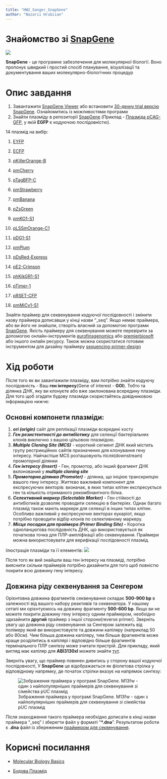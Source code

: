 ```yaml
---
title: "HW2_Sanger_SnapGene"
author: "Nazarii Hrubiian"
---
```


# Знайомство зі [SnapGene](https://www.snapgene.com/)

![](images/Screenshot%20from%202024-09-29%2022-15-49.png)

**SnapGene** - це програмне забезпечення для молекулярної біології. Воно пропонує швидкий і простий спосіб планування, візуалізації та документування ваших молекулярно-біологічних процедур

# Опис завдання

1.  Завантажити [SnapGene Viewer](https://www.snapgene.com/snapgene-viewer) або встановити [30-денну trial версію SnapGene](https://www.snapgene.com/free-trial). Ознайомитись із можливостями програми
2.  Знайти плазміду в репозиторії [SnapGene](https://www.snapgene.com/plasmids) (Приклад - [Плазміда pCAG-GFP](https://www.addgene.org/11150/sequences/), у якій **EGFP** є кодуючою послідовністю).

14 плазмід на вибір:

1.  [EYFP](https://www.snapgene.com/plasmids/fluorescent_protein_genes_and_plasmids/pEYFP)

2.  [ECFP](https://www.snapgene.com/plasmids/fluorescent_protein_genes_and_plasmids/pECFP)

3.  [pKillerOrange-B](https://www.snapgene.com/plasmids/fluorescent_protein_genes_and_plasmids/pKillerOrange-B)

4.  [pmCherry](https://www.snapgene.com/plasmids/fluorescent_protein_genes_and_plasmids/pmCherry)

5.  [pTagBFP-C](https://www.snapgene.com/plasmids/fluorescent_protein_genes_and_plasmids/pTagBFP-C)

6.  [pmStrawberry](https://www.snapgene.com/plasmids/fluorescent_protein_genes_and_plasmids/pmStrawberry)

7.  [pmBanana](https://www.snapgene.com/plasmids/fluorescent_protein_genes_and_plasmids/pmBanana)

8.  [pZsGreen](https://www.snapgene.com/plasmids/fluorescent_protein_genes_and_plasmids/pZsGreen)

9.  [pmKO1-S1](https://www.snapgene.com/plasmids/fluorescent_protein_genes_and_plasmids/pmKO1-S1)

10. [pLSSmOrange-C1](https://www.snapgene.com/plasmids/fluorescent_protein_genes_and_plasmids/pLSSmOrange-C1)

11. [pDG1-S1](https://www.snapgene.com/plasmids/fluorescent_protein_genes_and_plasmids/pDG1-S1)

12. [pmPlum](https://www.snapgene.com/plasmids/fluorescent_protein_genes_and_plasmids/pmPlum)

13. [pDsRed-Express](https://www.snapgene.com/plasmids/fluorescent_protein_genes_and_plasmids/pDsRed-Express)

14. [pE2-Crimson](https://www.snapgene.com/plasmids/fluorescent_protein_genes_and_plasmids/pE2-Crimson)

15. [phKikGR1-S1](https://www.snapgene.com/plasmids/fluorescent_protein_genes_and_plasmids/phKikGR1-S1)

16. [pTimer-1](https://www.snapgene.com/plasmids/fluorescent_protein_genes_and_plasmids/pTimer-1)

17. [pRSET-CFP](https://www.snapgene.com/plasmids/fluorescent_protein_genes_and_plasmids/pRSET-CFP)

18. [pmMiCy1-S1](https://www.snapgene.com/plasmids/fluorescent_protein_genes_and_plasmids/pmMiCy1-S1)

Знайти праймер для секвенування кодуючої послідовності і змінити назву праймера дописавши у кінці назви "\_seq". Якщо немає праймера, або ви його не знайшли, створіть власний за допомогою програми [SnapGene](https://support.snapgene.com/hc/en-us/articles/16307353269908-Create-a-Primer-SnapGene-7-0-and-later-). Якість праймеру для секвенування можете перевірити за допомогою онлайн-інструментів [eurofinsgenomics](https://eurofinsgenomics.eu/en/ecom/tools/oligo-analysis/) або [premierbiosoft](https://www.premierbiosoft.com/netprimer/) або іншого онлайн ресурсу. Також можна скористатися готовим інструментом для дизайну праймеру [sequencing-primer-design](https://eurofinsgenomics.eu/en/ecom/tools/sequencing-primer-design/)

# Хід роботи

Після того як ви завантажили плазміду, вам потрібно знайти кодуючу послідовність - Ваш **ген інтересу**(Gene of interest - **GOI**). Тобто та ділянка ДНК, яку ви клонуєте або вже заклонована всередину плазміди. Для того щоб згадати будову плазміди скористайтесь довідниковою інформацією нижче:

::: {.callout-note collapse="true"}
## Основні компонети **плазміди**:

1.  ***ori (origin)*** сайт для реплікації плазміди всередині хосту
2.  ***Ген резистентності до антибіотику*** для селекції бактеріальних клонів виключно з вашою цільовою плазмідою.
3.  ***Multiple Cloning Site (MCS)*** - короткий сегмент ДНК який містить групу рестрикційних сайтів призначених для клонування гену інтересу. Найчастіше MCS розташовують після(downstream) промоторної ділянки
4.  ***Ген інтересу (Insert)*** - Ген, промотор, або інший фрагмент ДНК вклонований у ***multiple cloning site***
5.  ***Промоторна ділянка (Promoter)*** - ділянка, що ініціює транскрипцію вашого гену інтересу. Життєво важливий компонент для експресуючих векторів: визначає, в яких типах клітин експресується ген та кількість отриманого рекомбінантного білка.
6.  ***Селективний маркер (Selectable Marker)*** - Ген стійкості до антибіотиків дозволяє проводити селекцію в бактеріях. Однак багато плазмід також мають маркери для селекції в інших типах клітин. Особливо важливий у експресуючих векторах еукаріот, якщо потрібно проводити відбір клонів по селективному маркеру.
7.  ***Місце посадки для праймера (Primer Binding Site) -*** Коротка одноланцюгова послідовність ДНК, що використовується як початкова точка для ПЛР-ампліфікації або секвенування. Праймери можна використовувати для верифікації послідовності плазмід.

Ілюстрація плазміди та її елементів: ![](https://blog.addgene.org/hs-fs/hubfs/01_21_to_03_21/WhatIsAPlasmid_update_JT_2021_01_28/Plasmid%20Map_00000.png?width=600&name=Plasmid%20Map_00000.png)
:::

Після того як вий знайшли ваш ген інтересу на плазміді, потрібно вияснити скільки праймерів потрібно дизайнити для того щоб повністю покрити всю довжину гену інтересу.

::: callout-important
## Довжина ріду секвенування за Сенгером

Орієнтовна довжина фрагментів секвенування складає **500-900 bp** в залежності від вашого набору реактивів та секвенатора. У нашому сетапі ми орієнтуємось на довжину фрагменту **500-600 bp**. Якщо ви не можете покрити довжину гену інтересу одним праймером, необхідно здизайнити **другий** праймер з іншої сторони(reverse primer). Зверніть увагу що довжина ріду секвенування за Сенгером залежить від полімеру який ви використовуєте та довжини капіляру (наприклад 50 або 80см). Чим більша довжина капіляру, тим більше фрагментів може краще розділитись в капілярі і відповідно більше фрагментів термінального ПЛР синтезу може зчитати пристрій. Для прикладу, який вигляд має капіляр для **ABI3130xl** можете знайти [тут](https://biolabshop24.com/products/copy-of-capillary-array-16-x-36cm-rewired-applied-biosystems-4315930).
:::

Зверніть увагу, що праймер повинен дивитись у сторону вашої кодуючої послідовності, У **SnapGene** це відображається як фіолетова стрілка у відповідному напрямку, де початок стрілки вказує на напрямок синтезу:

![Зображення праймера у програмі SnapGene. M13fw - один з найпопулярніших праймерів для секвенування зі сімейства pUC плазмід](images/1.png){fig-align="center"}

Після знаходження такого праймера необхідно дописати в кінці назви праймера "\_seq" і зберегти файл у форматі "**\*.dna**". Результатом роботи є **.dna** файл із збереженим [праймером для секвенування]{.underline}.

# Корисні посилання

-   [Molecular Biology Basics](https://www.addgene.org/mol-bio-reference/)

-   [Будова Плазмід](https://blog.addgene.org/plasmids-101-what-is-a-plasmid)
